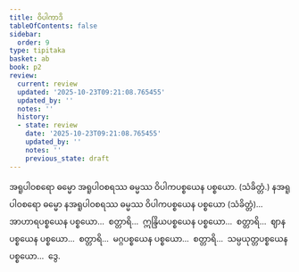 ```yaml
---
title: ဝိပါကာဒိ
tableOfContents: false
sidebar:
  order: 9
type: tipitaka
basket: ab
book: p2
review:
  current: review
  updated: '2025-10-23T09:21:08.765455'
  updated_by: ''
  notes: ''
  history:
  - state: review
    date: '2025-10-23T09:21:08.765455'
    updated_by: ''
    notes: ''
    previous_state: draft
---
```



<ReviewStatus review={frontmatter.review} showDetails={true} />

<HypothesisAnnotation frontmatter={frontmatter} />

<DynamicBreadcrumb />

<Division number="289" book="p2" e="ch" v="38" p="480">

<Paragraph number="4695" book="p2">
အရူပါဝစရော ဓမ္မော အရူပါဝစရဿ ဓမ္မဿ ဝိပါကပစ္စယေန ပစ္စယော. (သံခိတ္တံ.)
</Paragraph>

<Paragraph number="4696" book="p2">
နအရူပါဝစရော ဓမ္မော နအရူပါဝစရဿ ဓမ္မဿ ဝိပါကပစ္စယေန ပစ္စယော (သံခိတ္တံ)…  အာဟာရပစ္စယေန ပစ္စယော…  စတ္တာရိ…  ဣန္ဒြိယပစ္စယေန ပစ္စယော…  စတ္တာရိ…  ဈာနပစ္စယေန ပစ္စယော…  စတ္တာရိ…  မဂ္ဂပစ္စယေန ပစ္စယော…  စတ္တာရိ…  သမ္ပယုတ္တပစ္စယေန ပစ္စယော…  ဒွေ.
</Paragraph>
</Division>